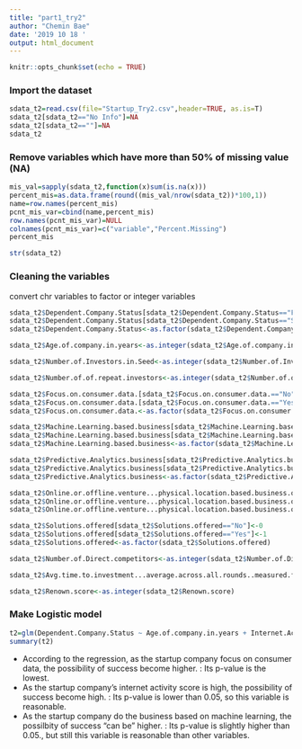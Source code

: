 ---
title: "part1_try2"
author: "Chemin Bae"
date: '2019 10 18 '
output: html_document
---

```{r setup, include=FALSE}
knitr::opts_chunk$set(echo = TRUE)
```

### Import the dataset

```{r}
sdata_t2=read.csv(file="Startup_Try2.csv",header=TRUE, as.is=T)
sdata_t2[sdata_t2=="No Info"]=NA
sdata_t2[sdata_t2==""]=NA
sdata_t2
```


### Remove variables which have more than 50% of missing value (NA)

```{r}
mis_val=sapply(sdata_t2,function(x)sum(is.na(x)))
percent_mis=as.data.frame(round((mis_val/nrow(sdata_t2))*100,1))
name=row.names(percent_mis)
pcnt_mis_var=cbind(name,percent_mis)
row.names(pcnt_mis_var)=NULL
colnames(pcnt_mis_var)=c("variable","Percent.Missing")
percent_mis
```

```{r}
str(sdata_t2)
```
### Cleaning the variables

convert chr variables to factor or integer variables

```{r}
sdata_t2$Dependent.Company.Status[sdata_t2$Dependent.Company.Status=="Failed"]<-0
sdata_t2$Dependent.Company.Status[sdata_t2$Dependent.Company.Status=="Success"]<-1
sdata_t2$Dependent.Company.Status<-as.factor(sdata_t2$Dependent.Company.Status)

sdata_t2$Age.of.company.in.years<-as.integer(sdata_t2$Age.of.company.in.years)

sdata_t2$Number.of.Investors.in.Seed<-as.integer(sdata_t2$Number.of.Investors.in.Seed)

sdata_t2$Number.of.of.repeat.investors<-as.integer(sdata_t2$Number.of.of.repeat.investors)

sdata_t2$Focus.on.consumer.data.[sdata_t2$Focus.on.consumer.data.=="No"]<-0
sdata_t2$Focus.on.consumer.data.[sdata_t2$Focus.on.consumer.data.=="Yes"]<-1
sdata_t2$Focus.on.consumer.data.<-as.factor(sdata_t2$Focus.on.consumer.data.)

sdata_t2$Machine.Learning.based.business[sdata_t2$Machine.Learning.based.business=="No"]<-0
sdata_t2$Machine.Learning.based.business[sdata_t2$Machine.Learning.based.business=="Yes"]<-1
sdata_t2$Machine.Learning.based.business<-as.factor(sdata_t2$Machine.Learning.based.business)

sdata_t2$Predictive.Analytics.business[sdata_t2$Predictive.Analytics.business=="No"]<-0
sdata_t2$Predictive.Analytics.business[sdata_t2$Predictive.Analytics.business=="Yes"]<-1
sdata_t2$Predictive.Analytics.business<-as.factor(sdata_t2$Predictive.Analytics.business)

sdata_t2$Online.or.offline.venture...physical.location.based.business.or.online.venture.[sdata_t2$Online.or.offline.venture...physical.location.based.business.or.online.venture.=="Offline"]<-0
sdata_t2$Online.or.offline.venture...physical.location.based.business.or.online.venture.[sdata_t2$Online.or.offline.venture...physical.location.based.business.or.online.venture.=="Online"]<-1
sdata_t2$Online.or.offline.venture...physical.location.based.business.or.online.venture.<-as.factor(sdata_t2$Online.or.offline.venture...physical.location.based.business.or.online.venture.)

sdata_t2$Solutions.offered[sdata_t2$Solutions.offered=="No"]<-0
sdata_t2$Solutions.offered[sdata_t2$Solutions.offered=="Yes"]<-1
sdata_t2$Solutions.offered<-as.factor(sdata_t2$Solutions.offered)

sdata_t2$Number.of.Direct.competitors<-as.integer(sdata_t2$Number.of.Direct.competitors)

sdata_t2$Avg.time.to.investment...average.across.all.rounds..measured.from.previous.investment<-as.integer(sdata_t2$Avg.time.to.investment...average.across.all.rounds..measured.from.previous.investment)

sdata_t2$Renown.score<-as.integer(sdata_t2$Renown.score)
```

### Make Logistic model

```{r}
t2=glm(Dependent.Company.Status ~ Age.of.company.in.years + Internet.Activity.Score + Employee.Count + Last.Funding.Amount + Number.of.Investors.in.Seed + Number.of.of.repeat.investors + Focus.on.consumer.data. + Machine.Learning.based.business + Predictive.Analytics.business + Online.or.offline.venture...physical.location.based.business.or.online.venture. + Solutions.offered + Number.of.Direct.competitors + Avg.time.to.investment...average.across.all.rounds..measured.from.previous.investment + Renown.score, data=sdata_t2, family=binomial(link="logit"))
summary(t2)
```

* According to the regression, as the startup company focus on consumer data, the possibility of success become higher. : Its p-value is the lowest.
* As the startup company's internet activity score is high, the possibility of success become high. : Its p-value is lower than 0.05, so this variable is reasonable.
* As the startup company do the business based on machine learning, the possilbity of success "can be" higher. : Its p-value is slightly higher than 0.05., but still this variable is reasonable than other variables.

